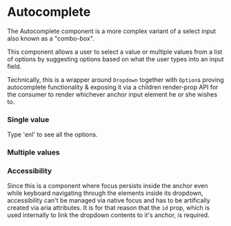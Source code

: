 
# Autocomplete

The Autocomplete component is a more complex variant of a select input also known as a "combo-box".

This component allows a user to select a value or multiple values from a list of options by suggesting options based on what the user types into an input field.

Technically, this is a wrapper around `Dropdown` together with `Option`s proving autocomplete functionality & exposing it via a children render-prop API for the consumer to render whichever anchor input element he or she wishes to.

### Single value

Type 'enl' to see all the options.

<Canvas>
    <Story id="proton-ui-autocomplete--single" />
</Canvas>

### Multiple values

<Canvas>
    <Story id="proton-ui-autocomplete--multiple" />
</Canvas>

### Accessibility

Since this is a component where focus persists inside the anchor even while keyboard navigating through the elements inside its dropdown, accessibility can't be managed via native focus and has to be artifically created via aria attributes. It is for that reason that the `id` prop, which is used internally to link the dropdown contents to it's anchor, is required.

<ArgsTable of={AutocompleteTwo} />
